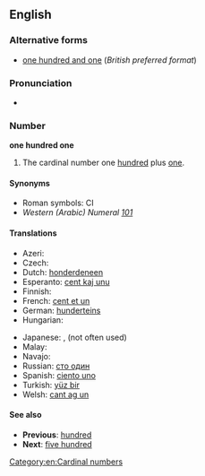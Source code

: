 ==English==

===Alternative forms===
* [[one hundred and one]] (''British preferred format'') <!--This entry only exists to showcase the "and" difference between US and UK/Commonwealth, right?  Shouldn't it go a little more in depth, explaining that "and" is acceptable in the US, but likely to cause confusion (since "and" usually implies a decimal point?)-->

===Pronunciation===
* {{rhymes|ʌn}}

===Number===
'''one hundred one'''

# The cardinal number one [[hundred]] plus [[one]].

====Synonyms====
* Roman symbols: CI
* ''Western (Arabic) Numeral'' ''[[101]]''

====Translations====
<!--
Should we have translations linking to non-existing page here?
Chances are we will never have an article about "honderdeneen" (dutch translation of 101) on en.wikipedia.org, right?
-->
{{trans-top|101}}
* Azeri: {{t-|az|yüz bir}}
* Czech: {{t-|cs|sto jedna}}
* Dutch: [[honderdeneen]] {{f}}
* Esperanto: [[cent kaj unu]]
* Finnish: {{t+|fi|satayksi}}
* French: [[cent et un]] {{m}}
* German: [[hunderteins]] {{f}}
* Hungarian: {{t+|hu|százegy}}
{{trans-mid}}
* Japanese: {{t-|ja|101|tr=hyakuichi}}, {{t-|ja|百一|tr=hyakuichi}}(not often used)
* Malay: {{t-|ms|seratus satu}}
* Navajo: {{tø|nv|tʼááłáhádí neeznádiin tʼááłáʼí}}
* Russian: [[сто один]]
* Spanish: [[ciento uno]]
* Turkish: [[yüz bir]]
* Welsh: [[cant ag un]]
{{trans-bottom}}

====See also====
* '''Previous''': [[hundred]]
* '''Next''': [[five hundred]]

[[Category:en:Cardinal numbers]]